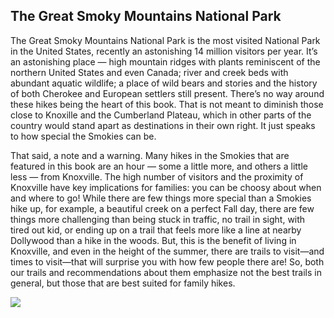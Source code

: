## The Great Smoky Mountains National Park


The Great Smoky Mountains National Park is the most visited National Park in the United States, recently an astonishing 14 million visitors per year.
It's an astonishing place --- high mountain ridges with plants reminiscent of the northern United States and even Canada; river and creek beds with abundant aquatic wildlife; a place of wild bears and stories and the history of both Cherokee and European settlers still present.
There's no way around these hikes being the heart of this book.
That is not meant to diminish those close to Knoxille and the Cumberland Plateau, which in other parts of the country would stand apart as destinations in their own right.
It just speaks to how special the Smokies can be.

That said, a note and a warning.
Many hikes in the Smokies that are featured in this book are an hour --- some a little more, and others a little less --- from Knoxville.
The high number of visitors and the proximity of Knoxville have key implications for families: you can be choosy about when and where to go!
While there are few things more special than a Smokies hike up, for example, a beautiful creek on a perfect Fall day, there are few things more challenging than being stuck in traffic, no trail in sight, with tired out kid, or ending up on a trail that feels more like a line at nearby Dollywood than a hike in the woods.
But, this is the benefit of living in Knoxville, and even in the height of the summer, there are trails to visit---and times to visit---that will surprise you with how few people there are!
So, both our trails and recommendations about them emphasize not the best trails in general, but those that are best suited for family hikes.

![](maps/Smokies_Region_v1.jpg)
